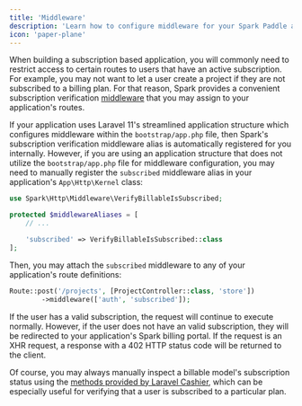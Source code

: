 ```yaml
---
title: 'Middleware'
description: 'Learn how to configure middleware for your Spark Paddle application.'
icon: 'paper-plane'
---
```


When building a subscription based application, you will commonly need to restrict access to certain routes to users that have an active subscription. For example, you may not want to let a user create a project if they are not subscribed to a billing plan. For that reason, Spark provides a convenient subscription verification [middleware](https://laravel.com/docs/middleware) that you may assign to your application's routes.

If your application uses Laravel 11's streamlined application structure which configures middleware within the `bootstrap/app.php` file, then Spark's subscription verification middleware alias is automatically registered for you internally. However, if you are using an application structure that does not utilize the `bootstrap/app.php` file for middleware configuration, you may need to manually register the `subscribed` middleware alias in your application's `App\Http\Kernel` class:

```php
use Spark\Http\Middleware\VerifyBillableIsSubscribed;

protected $middlewareAliases = [
    // ...

    'subscribed' => VerifyBillableIsSubscribed::class
];
```

Then, you may attach the `subscribed` middleware to any of your application's route definitions:

```php
Route::post('/projects', [ProjectController::class, 'store'])
        ->middleware(['auth', 'subscribed']);
```

If the user has a valid subscription, the request will continue to execute normally. However, if the user does not have an valid subscription, they will be redirected to your application's Spark billing portal. If the request is an XHR request, a response with a 402 HTTP status code will be returned to the client.

<Note>

Of course, you may always manually inspect a billable model's subscription status using the [methods provided by Laravel Cashier](https://laravel.com/docs/cashier-paddle#checking-subscription-status), which can be especially useful for verifying that a user is subscribed to a particular plan.
</Note>
